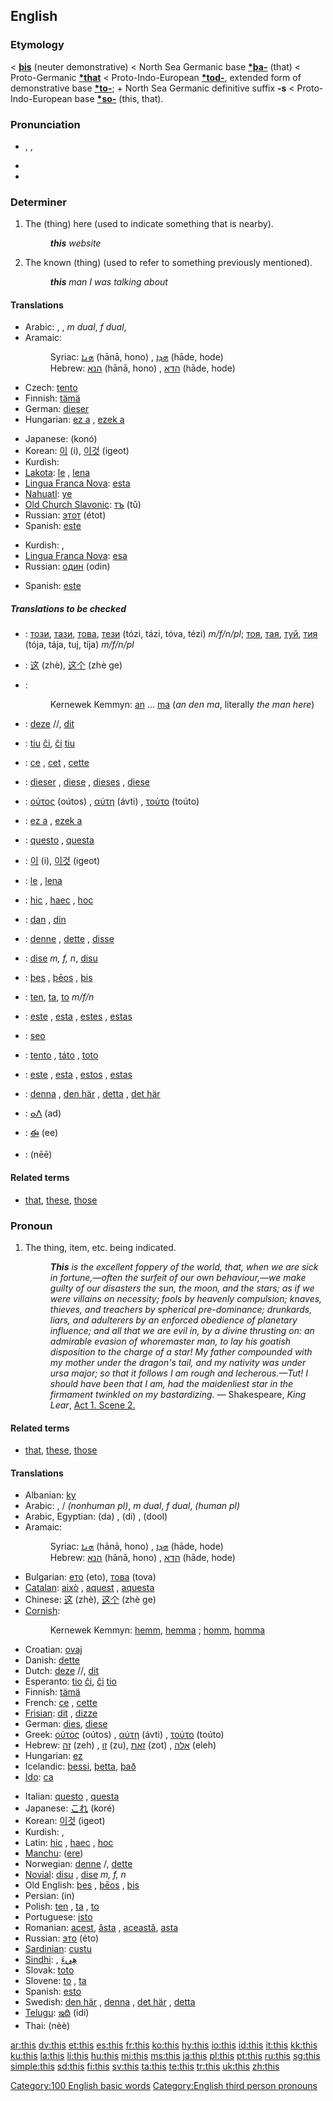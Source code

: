 {{wikipedia}}
==English==

{{rank|have|or|from|28|this|but|all|him}}

===Etymology===
{{ME.}} < {{OE.}} '''[[þis]]''' (neuter demonstrative) < North Sea Germanic base '''[[*þa-]]''' (that) < Proto-Germanic '''[[*that]]''' < Proto-Indo-European '''[[*tod-]]''', extended form of demonstrative base '''[[*to-]]'''; + North Sea Germanic definitive suffix '''-s''' < Proto-Indo-European base '''[[*so-]]''' (this, that).

===Pronunciation===
*{{IPA|/ðɪs/}}, {{SAMPA|/DIs/}}, {{AHD|''th''ĭs}}
*{{audio|en-us-this.ogg|Audio (US)}}
*{{rhymes|ɪs}}

===Determiner===
{{en-det}}

# The (thing) here (used to indicate something that is nearby).
#:'''''this''' website''
# The known (thing) (used to refer to something previously mentioned).
#:'''''this''' man I was talking about''

====Translations====
{{trans-top|The (thing) here}}
*Arabic: {{ARchar|[[هذا|هٰذَا]]}} {{unicode|(hāðā)}} {{m}}, {{ARchar|[[هذه|هٰذِهِ]]}} {{unicode|(hāðīhi)}} {{f}}, {{ARchar|[[هذان|هٰذَانِ]]}} {{unicode|(hāðāni)}} ''m dual'', {{ARchar|[[هتان|هٰتَانِ]]}} {{unicode|(hātāni)}} ''f dual'', {{ARchar|[[هأولاء|هٰأولاَءِ]]}} {{unicode|(hā’ulā’i)}} {{p}}
*Aramaic:
*:Syriac: [[ܗܢܐ]] (hānā, hono) {{m}}, [[ܗܕܐ]] (hāde, hode) {{f}}
*:Hebrew: [[הנא]] (hānā, hono) {{m}}, [[הדא]] (hāde, hode) {{f}}
* Czech: [[tento]] {{m}}
*Finnish: [[tämä]]
*German: [[dieser]] {{m}}
*Hungarian: [[ez a]] {{s}}, [[ezek a]] {{p}}
{{trans-mid}}
*Japanese: {{Jpan|[[この]]}} (konó)
*Korean: [[이]] (i), [[이것]] (igeot)
*Kurdish: {{KUchar|[[ئه‌م]]}}
*[[Lakota]]: [[le]] {{s}}, [[lena]] {{p}}
*[[Lingua Franca Nova]]: [[esta]]
*[[Nahuatl]]: [[ye]]
*[[Old Church Slavonic]]: [[тъ]] (tŭ)
*Russian: [[этот]] (étot) {{m}}
*Spanish: [[este]] {{m}}
{{trans-bottom}}

{{trans-top|The known (thing)}}
*Kurdish: {{KUchar|[[ئه‌مه‌]]}}, {{KUchar|[[ئه‌م]]}}
*[[Lingua Franca Nova]]: [[esa]]
*Russian: [[один]] (odin) {{m}}
{{trans-mid}}
*Spanish: [[este]] {{m}}
{{trans-bottom}}

=====Translations to be checked=====
{{checktrans-top}}

*{{ttbc|Bulgarian}}: [[този]], [[тази]], [[това]], [[тези]] (tózi, tázi, tóva, tézi) ''m/f/n/pl''; [[тоя]], [[тая]], [[туй]], [[тия]] (tója, tája, tuj, tíja) ''m/f/n/pl''
*{{ttbc|Chinese}}: [[这]] (zhè), [[这个]] (zhè ge)
*{{ttbc|Cornish}}:
*:Kernewek Kemmyn: [[an]] ... [[ma]] (''an den ma'', literally ''the man here'')
*{{ttbc|Dutch}}: [[deze]] {{m}}/{{f}}/{{p}}, [[dit]] {{n}}
*{{ttbc|Esperanto}}: [[tiu]] [[ĉi]], [[ĉi]] [[tiu]]
*{{ttbc|French}}: [[ce]] {{m}}, [[cet]] {{m}}, [[cette]] {{f}}
*{{ttbc|German}}: [[dieser]] {{m}}, [[diese]] {{f}}, [[dieses]] {{n}}, [[diese]] {{p}}
*{{ttbc|Greek}}: [[ούτος]] (oútos) {{m}}, [[αύτη]] (ávti) {{f}}, [[τούτο]] (toúto) {{n}}
*{{ttbc|Hungarian}}: [[ez a]] {{s}}, [[ezek a]] {{p}}
*{{ttbc|Italian}}: [[questo]] {{m}}, [[questa]] {{f}}
{{trans-mid}}
*{{ttbc|Korean}}: [[이]] (i), [[이것]] (igeot)
*{{ttbc|Lakota}}: [[le]] {{s}}, [[lena]] {{p}}
*{{ttbc|Latin}}: [[hoc|hic]] {{m}}, [[hoc|haec]] {{f}}, [[hoc]] {{n}}
*{{ttbc|Maltese}}: [[dan]] {{m}}, [[din]] {{f}}
*{{ttbc|Norwegian}}: [[denne]] {{m}}, [[dette]] {{n}}, [[disse]] {{p}}
*{{ttbc|Novial}}: [[dise]] ''m, f, n'', [[disu]] {{n}}
*{{ttbc|Old English}}: [[þes]] {{m}}, [[þeos|þēos]] {{f}}, [[þis]] {{n}}
*{{ttbc|Polish}}: [[ten]], [[ta]], [[to]] ''m/f/n''
*{{ttbc|Portuguese}}: [[este]] {{m}}, [[esta]] {{f}}, [[estes]] {{p}}, [[estas]] {{f|p}}
*{{ttbc|Scottish Gaelic}}: [[seo]]
*{{ttbc|Slovak}}: [[tento]] {{m}}, [[táto]] {{f}}, [[toto]] {{n}}
*{{ttbc|Spanish}}: [[este]] {{m}}, [[esta]] {{f}},  [[estos]] {{p}}, [[estas]] {{f|p}}
*{{ttbc|Swedish}}: [[denna]] {{c}}, [[den här]] {{c}}, [[detta]] {{n}}, [[det här]] {{n}}
*{{ttbc|Tamazight}}: [[ⴰⴷ]] (ad)
*{{ttbc|Telugu}}: [[ఈ]] (ee)
*{{ttbc|Thai}}: {{THchar|[[นี้]]}} (nēē)
{{trans-bottom}}

====Related terms====
*[[that]], [[these]], [[those]]

===Pronoun===
{{en-pron|plural|these}}

# The thing, item, etc. being indicated.
#:'' '''This''' is the excellent foppery of the world, that, when we are sick in fortune,—often the surfeit of our own behaviour,—we make guilty of our disasters the sun, the moon, and the stars; as if we were villains on necessity; fools by heavenly compulsion; knaves, thieves, and treachers by spherical pre-dominance; drunkards, liars, and adulterers by an enforced obedience of planetary influence; and all that we are evil in, by a divine thrusting on: an admirable evasion of whoremaster man, to lay his goatish disposition to the charge of a star! My father compounded with my mother under the dragon's tail, and my nativity was under ursa major; so that it follows I am rough and lecherous.—Tut! I should have been that I am, had the maidenliest star in the firmament twinkled on my bastardizing.'' — Shakespeare, ''King Lear'', [http://en.wikisource.org/w/index.php?title=The_Tragedy_of_King_Lear&action=edit&section=4 Act 1. Scene 2.]

====Related terms====
*[[that]], [[these]], [[those]]

====Translations====
{{trans-top|The thing, item, etc. being indicated}}
*Albanian: [[ky]]
*Arabic: {{ARchar|[[هذا|هٰذَا]]}} {{unicode|(hāðā)}} {{m}}, {{ARchar|[[هذه|هٰذِهِ]]}} {{unicode|(hāðīhi)}} / {{ARchar|[[هذي|هٰذِي]]}} {{unicode|(hāðī)}} {{f|s}} ''(nonhuman pl)'', {{ARchar|[[هذان|هٰذَانِ]]}} {{unicode|(hāðāni)}} ''m dual'', {{ARchar|[[هتان|هٰتَانِ]]}} {{unicode|(hātāni)}} ''f dual'', {{ARchar|[[هؤلاء|هٰؤلاَءِ]]/[[هأولاء|هٰأولاَءِ]]}} {{unicode|(hā’ulā’i)}} ''(human pl)''
*Arabic, Egyptian: {{ARchar|[[دا]]}} (da) {{m}}, {{ARchar|[[دى]]}} (di) {{f}}, {{ARchar|[[دول]]}} (dool) {{p}}
*Aramaic:
*:Syriac: [[ܗܢܐ]] (hānā, hono) {{m}}, [[ܗܕܐ]] (hāde, hode) {{f}}
*:Hebrew: [[הנא]] (hānā, hono) {{m}}, [[הדא]] (hāde, hode) {{f}}
*Bulgarian: [[ето]] (eto), [[това]] (tova)
*[[Catalan]]: [[això]] {{n}}, [[aquest]] {{m}}, [[aquesta]] {{f}}
*Chinese: [[这]] (zhè), [[这个]] (zhè ge)
*[[Cornish]]:
*:Kernewek Kemmyn: [[hemm]], [[hemma]] {{m}}; [[homm]], [[homma]] {{f}}
*Croatian: [[ovaj]]
*Danish: [[dette]]
*Dutch: [[deze]] {{m}}/{{f}}/{{p}}, [[dit]] {{n}}
*Esperanto: [[tio]] [[ĉi]], [[ĉi]] [[tio]]
*Finnish: [[tämä]]
*French: [[ce]] {{m}}, [[cette]] {{f}}
*[[Frisian]]: [[dit]] {{n}}, [[dizze]] {{m|f}}
*German: [[dies]], [[diese]]
*Greek: [[ούτος]] (oútos) {{m}}, [[αύτη]] (ávti) {{f}}, [[τούτο]] (toúto) {{n}}
*Hebrew: [[זה]] (zeh) {{m}}, [[זו]] (zu), [[זאת]] (zot) {{f}}, [[אלה]] (eleh) {{p}}
*Hungarian: [[ez]]
*Icelandic: [[þessi]], [[þetta]], [[það]]
*[[Ido]]: [[ca]]
{{trans-mid}}
*Italian: [[questo]] {{m}}, [[questa]] {{f}}
*Japanese: [[これ]] (koré)
*Korean: [[이것]] (igeot)
*Kurdish: {{KUchar|[[ئه‌م]]}}, {{KUchar|[[ئه‌مه‌]]}}
*Latin: [[hoc|hic]] {{m}}, [[hoc|haec]] {{f}}, [[hoc]] {{n}}
*[[Manchu]]: ([[ere]])
*Norwegian: [[denne]] {{m}}/{{f}}, [[dette]] {{n}}
*[[Novial]]: [[disu]] {{n}}, [[dise]] ''m, f, n''
*Old English: [[þes]] {{m}}, [[þeos|þēos]] {{f}}, [[þis]] {{n}}
*Persian: {{FAchar|[[این]]}} (in)
*Polish: [[ten]] {{m}}, [[ta]] {{f}}, [[to]] {{n}}
*Portuguese: [[isto]]
*Romanian: [[acest]], [[ăsta]] {{m}}, [[această]], [[asta]] {{f}}
*Russian: [[это]] (éto)
*[[Sardinian]]: [[custu]]
*[[Sindhi]]: {{SDchar|[[هيءُ]]}} {{m}}, [[هِيءَ]] {{f}}
*Slovak: [[toto]]
*Slovene: [[to]] {{n}}, [[ta]] {{m|f}}
*Spanish: [[esto]]
*Swedish: [[den här]] {{c}}, [[denna]] {{c}}, [[det här]] {{n}}, [[detta]] {{n}}
*[[Telugu]]: [[ఇది]] (idi)
*Thai: {{THchar|[[นี่]]}} (nèè)
{{trans-bottom}}

[[Category:100 English basic words]]
[[Category:English third person pronouns]]

[[ar:this]]
[[dv:this]]
[[et:this]]
[[es:this]]
[[fr:this]]
[[ko:this]]
[[hy:this]]
[[io:this]]
[[id:this]]
[[it:this]]
[[kk:this]]
[[ku:this]]
[[la:this]]
[[li:this]]
[[hu:this]]
[[mi:this]]
[[ms:this]]
[[ja:this]]
[[pl:this]]
[[pt:this]]
[[ru:this]]
[[sg:this]]
[[simple:this]]
[[sd:this]]
[[fi:this]]
[[sv:this]]
[[ta:this]]
[[te:this]]
[[tr:this]]
[[uk:this]]
[[zh:this]]